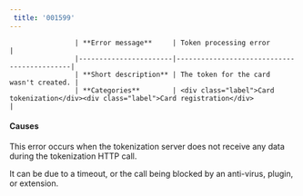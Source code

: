 ```yaml
---  
 title: '001599'  
---  
```



                    | **Error message**     | Token processing error                   |
                    |-----------------------|--------------------------------------------|
                    | **Short description** | The token for the card wasn't created. |
                    | **Categories**        | <div class="label">Card tokenization</div><div class="label">Card registration</div>                         |
                  

#### Causes  

This error occurs when the tokenization server does not receive any data during the tokenization HTTP call.  

It can be due to a timeout, or the call being blocked by an anti-virus, plugin, or extension.
